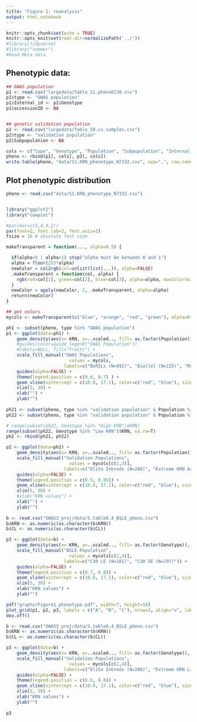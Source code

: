 ```yaml
---
title: "Figure 1: reanalysis"
output: html_notebook
---
```


```r
knitr::opts_chunk$set(echo = TRUE) 
knitr::opts_knit$set(root.dir=normalizePath('../')) 
#library(tidyverse)
#library("sommer")
#Read Meta data

```

## Phenotypic data:

```r
## GWAS population
p1 <- read.csv("largedata/Table_S1.pheno6230.csv")
p1$type <- "GWAS population"
p1$Internal_id <- p1$Genotype
p1$accessionID <- NA


## genetic validation population
p2 <- read.csv("largedata/Table_S9.cv_samples.csv")
p2$type <- "validation population"
p2$Subpopulation <- NA

cols <- c("type", "Genotype", "Population", "Subpopulation", "Internal_id", "accessionID", "KRN")
pheno <- rbind(p1[, cols], p2[, cols])
write.table(pheno, "data/S1.KRN_phenotype_N7332.csv", sep=",", row.names=FALSE, quote=FALSE)
```

## Plot phenotypic distribution

```r
pheno <- read.csv("data/S1.KRN_phenotype_N7332.csv")


library("ggplot2")
library("cowplot")

#par(mar=c(5,4,4,2))
par(font=2, font.lab=2, font.axis=2)
fsize = 16 # absolute font size

makeTransparent = function(..., alpha=0.5) {

  if(alpha<0 | alpha>1) stop("alpha must be between 0 and 1")
  alpha = floor(255*alpha)  
  newColor = col2rgb(col=unlist(list(...)), alpha=FALSE)
  .makeTransparent = function(col, alpha) {
    rgb(red=col[1], green=col[2], blue=col[3], alpha=alpha, maxColorValue=255)
  }
  newColor = apply(newColor, 2, .makeTransparent, alpha=alpha)
  return(newColor)
}

## get colors
mycols <- makeTransparent(c("blue", "orange", "red", "green"), alpha=0.5)

ph1 <- subset(pheno, type %in% "GWAS population")
p1 <- ggplot(data=ph1) +
    geom_density(aes(x= KRN, y=..scaled.., fill= as.factor(Population)), trim=TRUE ) +
    #guides(color=guide_legend("GWAS Population"))
    #labs(y=NULL, fill="Traits") +
    scale_fill_manual("GWAS Populations", 
                        values = mycols,
                      labels=c("BxRILs (N=692)", "Diallel (N=225)", "MxRILs (N=289)", "NAM RILs (5,024)")) +
    guides(alpha=FALSE) +
    theme(legend.position = c(0.6, 0.7) ) +
    geom_vline(xintercept = c(10.8, 17.1), color=c("red", "blue"), size=1) +
    xlim(5, 30) + 
    xlab("") +
    ylab("")
    
ph21 <- subset(pheno, type %in% "validation population" & Population %in% "Elite Inbred lines")
ph22 <- subset(pheno, type %in% "validation population" & Population %in% "USDA germplasm")

# range(subset(ph22, Genotype %in% "High KRN")$KRN)
range(subset(ph22, Genotype %in% "Low KRN")$KRN, na.rm=T)
ph2 <- rbind(ph21, ph22)

p2 <- ggplot(data=ph2) +
    geom_density(aes(x= KRN, y=..scaled.., fill= as.factor(Population)), trim=TRUE, adjust = .8) +
    scale_fill_manual("Validation Populations", 
                        values = mycols[c(1,3)],
                      labels=c("Elite Inbreds (N=208)", "Extreme KRN Accessions (N=606)")) +
    guides(alpha=FALSE) + 
    theme(legend.position = c(0.5, 0.85)) +
    geom_vline(xintercept = c(10.8, 17.1), color=c("red", "blue"), size=1) +
    xlim(5, 30) + 
    #xlab("KRN values") + 
    xlab("") +
    ylab("")
    
b <- read.csv("GWAS3_proj/data/S.table8.4_BSLE_pheno.csv")
b$KRN <- as.numeric(as.character(b$KRN))
b$CL <- as.numeric(as.character(b$CL))

p3 <- ggplot(data=b) +
    geom_density(aes(x= KRN, y=..scaled.., fill= as.factor(Genotype)), trim=TRUE, adjust = 2) +
    scale_fill_manual("BSLE Population", 
                        values = mycols[c(2,4)],
                      labels=c("C30 LE (N=181)", "C30 SE (N=197)")) +
    guides(alpha=FALSE) + 
    theme(legend.position = c(0.7, 0.8)) +
    geom_vline(xintercept = c(10.8, 17.1), color=c("red", "blue"), size=1) +
    xlim(5, 30) + 
    xlab("KRN values") + 
    ylab("")

pdf("graphs/Figure1_phenotype.pdf", width=7, height=10)
plot_grid(p1, p2, p3, labels = c("A", "B", "C"), nrow=3, align="v", label_size = 20)
dev.off()

```

```r
b <- read.csv("GWAS3_proj/data/S.table8.4_BSLE_pheno.csv")
b$KRN <- as.numeric(as.character(b$KRN))
b$CL <- as.numeric(as.character(b$CL))

p3 <- ggplot(data=b) +
    geom_density(aes(x= KRN, y=..scaled.., fill= as.factor(Genotype)), trim=TRUE, adjust = 2) +
    scale_fill_manual("Validation Populations", 
                        values = mycols[c(2,4)],
                      labels=c("Elite Inbreds (N=208)", "Extreme KRN Lines (N=606)")) +
    guides(alpha=FALSE) + 
    theme(legend.position = c(0.6, 0.8)) +
    geom_vline(xintercept = c(10.8, 17.1), color=c("red", "blue"), size=1) +
    xlim(5, 30) + 
    xlab("KRN values") + 
    ylab("")
    
p3
```

